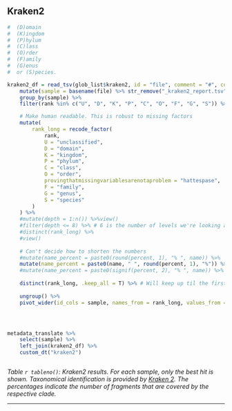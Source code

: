 ## Kraken2

```r



#  (D)omain
#  (K)ingdom
#  (P)hylum
#  (C)lass
#  (O)rder
#  (F)amily
#  (G)enus
#  or (S)pecies.

kraken2_df = read_tsv(glob_list$kraken2, id = "file", comment = "#", col_names = c("percent", "root_fragments", "taxon_fragments", "taxon_minimizers", "db_minimizers", "rank", "id", "name"))  %>% 
    mutate(sample = basename(file) %>% str_remove("_kraken2_report.tsv")) %>%
    group_by(sample) %>%
    filter(rank %in% c("U", "D", "K", "P", "C", "O", "F", "G", "S")) %>% # Only look at these levels

    # Make human readable. This is robust to missing factors
    mutate(
        rank_long = recode_factor(
            rank,
            U = "unclassified",
            D = "domain",
            K = "kingdom",
            P = "phylum",
            C = "class",
            O = "order",
            provingthatmissingvariablesarenotaproblem = "hattespase",
            F = "family",
            G = "genus",
            S = "species"
        )
    ) %>% 
    #mutate(depth = 1:n()) %>%view()
    #filter(depth <= 8) %>% # 6 is the number of levels we're looking at
    #distinct(rank_long) %>%
    #view()
    
    # Can't decide how to shorten the numbers
    #mutate(name_percent = paste0(round(percent, 1), "% ", name)) %>%
    mutate(name_percent = paste0(name, " ", round(percent, 1), "%")) %>%
    #mutate(name_percent = paste0(signif(percent, 2), "% ", name)) %>%
    
    distinct(rank_long, .keep_all = T) %>% # Will keep up til the first unique rank 
    
    ungroup() %>%
    pivot_wider(id_cols = sample, names_from = rank_long, values_from = name_percent, values_fill = "-") 




metadata_translate %>%
    select(sample) %>%
    left_join(kraken2_df) %>%
    custom_dt("kraken2")



```


*Table `r tableno()`: Kraken2 results. For each sample, only the best hit is shown. Taxonomical identification is provided by [Kraken 2](https://github.com/DerrickWood/kraken2/wiki/About-Kraken-2). The percentages indicate the number of fragments that are covered by the respective clade.*





---